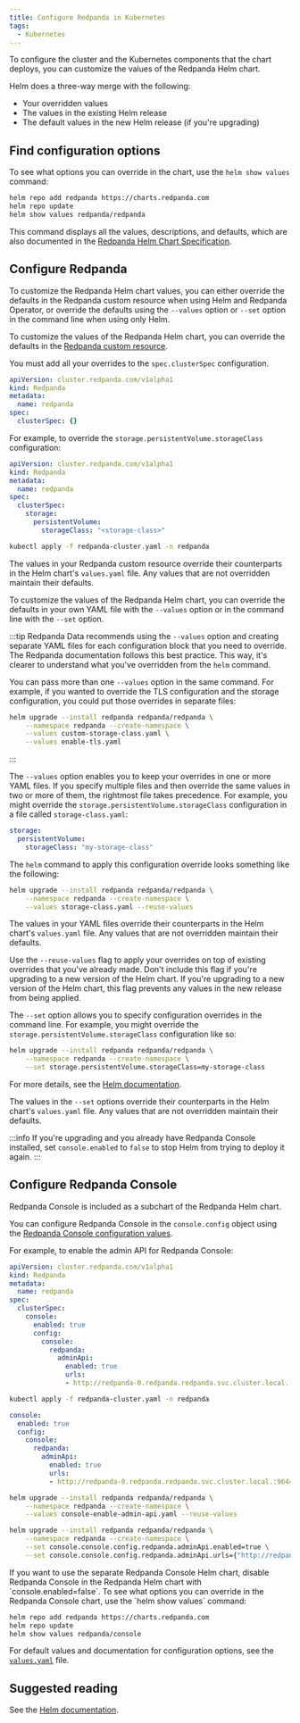 ```yaml
---
title: Configure Redpanda in Kubernetes
tags:
  - Kubernetes
---
```


<head>
    <meta name="title" content="Configure Redpanda in Kubernetes | Redpanda Docs"/>
    <meta name="description" content="To configure the cluster and the Kubernetes components that the chart deploys, you can customize the values of the Redpanda Helm chart."/>
    <link rel="canonical" href="https://docs.redpanda.com/docs/manage/kubernetes/configure-helm-chart/" />
</head>


To configure the cluster and the Kubernetes components that the chart deploys, you can customize the values of the Redpanda Helm chart.

Helm does a three-way merge with the following:

- Your overridden values
- The values in the existing Helm release
- The default values in the new Helm release (if you're upgrading)

## Find configuration options

To see what options you can override in the chart, use the `helm show values` command:

```bash
helm repo add redpanda https://charts.redpanda.com
helm repo update
helm show values redpanda/redpanda
```

This command displays all the values, descriptions, and defaults, which are also documented in the [Redpanda Helm Chart Specification](../../../reference/redpanda-helm-spec).

## Configure Redpanda

To customize the Redpanda Helm chart values, you can either override the defaults in the Redpanda custom resource when using Helm and Redpanda Operator, or override the defaults using the `--values` option or `--set` option in the command line when using only Helm.

<Tabs groupId="kubernetes-tool">
<TabItem value="operator" label="Helm + Operator">

To customize the values of the Redpanda Helm chart, you can override the defaults in the [Redpanda custom resource](../../../reference/crd#redpanda).

You must add all your overrides to the `spec.clusterSpec` configuration.

```yaml
apiVersion: cluster.redpanda.com/v1alpha1
kind: Redpanda
metadata:
  name: redpanda
spec:
  clusterSpec: {}
```

For example, to override the `storage.persistentVolume.storageClass` configuration:

```yaml title="redpanda-cluster.yaml"
apiVersion: cluster.redpanda.com/v1alpha1
kind: Redpanda
metadata:
  name: redpanda
spec:
  clusterSpec:
    storage:
      persistentVolume:
        storageClass: "<storage-class>"
```

```bash
kubectl apply -f redpanda-cluster.yaml -n redpanda
```

The values in your Redpanda custom resource override their counterparts in the Helm chart's `values.yaml` file. Any values that are not overridden maintain their defaults.

</TabItem>
<TabItem value="helm" label="Helm">

To customize the values of the Redpanda Helm chart, you can override the defaults in your own YAML file with the `--values` option or in the command line with the `--set` option.

:::tip
Redpanda Data recommends using the `--values` option and creating separate YAML files for each configuration block that you need to override. The Redpanda documentation follows this best practice.
This way, it's clearer to understand what you've overridden from the `helm` command.

You can pass more than one `--values` option in the same command. For example, if you wanted to override the TLS configuration and the storage configuration, you could put those overrides in separate files:

```bash
helm upgrade --install redpanda redpanda/redpanda \
    --namespace redpanda --create-namespace \
    --values custom-storage-class.yaml \
    --values enable-tls.yaml
```
:::

<Tabs>
<TabItem value="values" label="--values" default>

The `--values` option enables you to keep your overrides in one or more YAML files.
If you specify multiple files and then override the same values in two or more of them, the rightmost file takes precedence.
For example, you might override the `storage.persistentVolume.storageClass` configuration in a file called `storage-class.yaml`:

```yaml title="storage-class.yaml"
storage:
  persistentVolume:
    storageClass: "my-storage-class"
```

The `helm` command to apply this configuration override looks something like the following:

```bash
helm upgrade --install redpanda redpanda/redpanda \
    --namespace redpanda --create-namespace \
    --values storage-class.yaml --reuse-values
```

The values in your YAML files override their counterparts in the Helm chart's `values.yaml` file. Any values that are not overridden maintain their defaults.

Use the `--reuse-values` flag to apply your overrides on top of existing overrides that you've already made. Don't include this flag if you're upgrading to a new version of the Helm chart. If you're upgrading to a new version of the Helm chart, this flag prevents any values in the new release from being applied.

</TabItem>
<TabItem value="set" label="--set" default>

The `--set` option allows you to specify configuration overrides in the command line.
For example, you might override the `storage.persistentVolume.storageClass` configuration like so:

```bash
helm upgrade --install redpanda redpanda/redpanda \
    --namespace redpanda --create-namespace \
    --set storage.persistentVolume.storageClass=my-storage-class
```

For more details, see the [Helm documentation](https://helm.sh/docs/intro/using_helm/#customizing-the-chart-before-installing).

The values in the `--set` options override their counterparts in the Helm chart's `values.yaml` file. Any values that are not overridden maintain their defaults.

</TabItem>
</Tabs>
</TabItem>
</Tabs>

:::info
If you're upgrading and you already have Redpanda Console installed, set `console.enabled` to `false` to stop Helm from trying to deploy it again.
:::

## Configure Redpanda Console

Redpanda Console is included as a subchart of the Redpanda Helm chart.

You can configure Redpanda Console in the `console.config` object using the [Redpanda Console configuration values](../../../reference/console/config).

For example, to enable the admin API for Redpanda Console:

<Tabs groupId="kubernetes-tool">
<TabItem value="operator" label="Helm + Operator">

```yaml title="redpanda-cluster.yaml"
apiVersion: cluster.redpanda.com/v1alpha1
kind: Redpanda
metadata:
  name: redpanda
spec:
  clusterSpec:
    console:
      enabled: true
      config:
        console:
          redpanda:
            adminApi:
              enabled: true
              urls:
              - http://redpanda-0.redpanda.redpanda.svc.cluster.local.:9644
```

```bash
kubectl apply -f redpanda-cluster.yaml -n redpanda
```



</TabItem>
<TabItem value="helm" label="Helm">

<Tabs>
<TabItem value="values" label="--values" default>

```yaml title="console-enable-admin-api.yaml"
console:
  enabled: true
  config:
    console:
      redpanda:
        adminApi:
          enabled: true
          urls:
          - http://redpanda-0.redpanda.redpanda.svc.cluster.local.:9644
```

```bash
helm upgrade --install redpanda redpanda/redpanda \
    --namespace redpanda --create-namespace \
    --values console-enable-admin-api.yaml --reuse-values
```

</TabItem>
<TabItem value="set" label="--set" default>

```bash
helm upgrade --install redpanda redpanda/redpanda \
    --namespace redpanda --create-namespace \
    --set console.console.config.redpanda.adminApi.enabled=true \
    --set console.console.config.redpanda.adminApi.urls={"http://redpanda-0.redpanda.redpanda.svc.cluster.local.:9644"}
```

</TabItem>
</Tabs>
If you want to use the separate Redpanda Console Helm chart, disable Redpanda Console in the Redpanda Helm chart with `console.enabled=false`.
To see what options you can override in the Redpanda Console chart, use the `helm show values` command:

```bash
helm repo add redpanda https://charts.redpanda.com
helm repo update
helm show values redpanda/console
```

For default values and documentation for configuration options, see the [`values.yaml`](https://artifacthub.io/packages/helm/redpanda-data/console?modal=values) file.
</TabItem>
</Tabs>

## Suggested reading

See the [Helm documentation](https://helm.sh/docs/intro/using_helm/#customizing-the-chart-before-installing).

